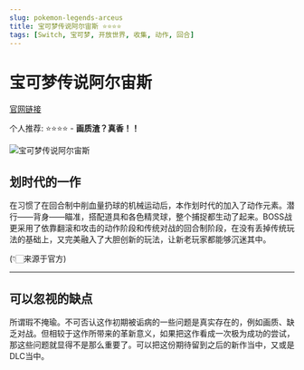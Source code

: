 ```yaml
---
slug: pokemon-legends-arceus
title: 宝可梦传说阿尔宙斯 ⭐️⭐️⭐️⭐️
tags: [Switch, 宝可梦, 开放世界, 收集, 动作, 回合]
---
```


# 宝可梦传说阿尔宙斯

[官网链接](https://www.pokemon.co.jp/ex/legends_arceus/sc/)

个人推荐: ⭐️⭐️⭐️⭐️ - **画质渣？真香！！**

![宝可梦传说阿尔宙斯](./pokemon-legends-arceus.jpeg)

<!--truncate-->

## 划时代的一作

在习惯了在回合制中削血量扔球的机械运动后，本作划时代的加入了动作元素。潜行——背身——瞄准，搭配道具和各色精灵球，整个捕捉都生动了起来。BOSS战更采用了依靠翻滚和攻击的动作阶段和传统对战的回合制阶段，在没有丢掉传统玩法的基础上，又完美融入了大胆创新的玩法，让新老玩家都能够沉迷其中。

(👇🏻来源于官方)

<VideoPlayer source={actionVideoUrl} />

---

<VideoPlayer source={actionVideoUrl2} />

## 可以忽视的缺点

所谓瑕不掩瑜。不可否认这作初期被诟病的一些问题是真实存在的，例如画质、缺乏对战。但相较于这作所带来的革新意义，如果把这作看成一次极为成功的尝试，那这些问题就显得不是那么重要了。可以把这份期待留到之后的新作当中，又或是DLC当中。